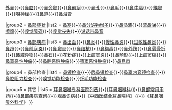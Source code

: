 {{Navbox
|name=鼻和鼻部疾病
|title=鼻和鼻部疾病
|style=text-align:left;

|group1 = [[鼻]]
|list1  = [[嗅觉]]{{•}}[[外鼻]]{{•}}[[鼻腔]]{{•}}[[鼻旁窦]]{{•}}[[鼻前庭]]{{•}}[[鼻孔]]{{•}}[[鼻毛]]{{•}}[[鼻中隔]]{{•}}[[蝶窦]]{{•}}[[嗅神经]]{{•}}[[鼻道]]{{•}}[[鼻泪管]]


|group2 = [[鼻部症状]]
|list2  = [[鼻塞]]{{•}}[[鼻分泌物增多]]{{•}}[[鼻溢液]]{{•}}[[流鼻涕]]{{•}}[[喷嚏]]{{•}}[[嗅觉障碍]]{{•}}[[嗅觉丧失]]{{•}}[[鼻音_(醫學)|说话带鼻音]]


|group3 = [[鼻部疾病]]
|list3  = [[鼻出血]]{{•}}[[鼻炎]]{{•}}[[慢性鼻炎]]{{•}}[[过敏性鼻炎]]{{•}}[[鼻疖]]{{•}}[[鼻前庭炎]]{{•}}[[鼻窦炎]]{{•}}[[鼻结核]]{{•}}[[鼻梅毒]]{{•}}[[鼻外伤]]{{•}}[[鼻骨骨折]]{{•}}[[鼻腔异物]]{{•}}[[鼻石]]{{•}}[[花粉症]]{{•}}[[上颌窦炎]]{{•}}[[鼻畸形]]{{•}}[[上颌窦癌]]{{•}}[[鼻窦恶性肿瘤]]{{•}}[[鼻腔恶性肿瘤]]{{•}}[[筛窦恶性肿瘤]]{{•}}[[鼻息肉]]

|group4 = 鼻部检查
|list4  = [[鼻镜检查]]{{•}}[[后鼻镜检查]]{{•}}[[鼻窦内窥镜检查]]{{•}}[[鼻腔阻力检查]]{{•}}[[嗅觉功能检查]]{{•}}[[纤毛功能检查]]

|group5 = 其它
|list5  = [[耳鼻咽喉专科医院列表]]{{•}}[[耳鼻咽喉科]]{{•}}[[鼻部常用用药]]{{•}}[[鼻部疾病查询]]{{•}}[[观鼻识病]]{{•}}《[[中西医结合耳鼻喉科]]》{{•}}《[[耳鼻咽喉外科学]]》
}}